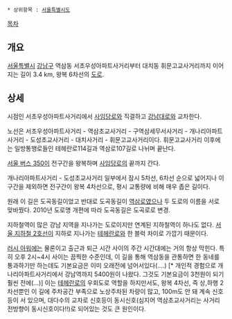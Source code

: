  * 상위항목 : [[서울특별시도]]

{{{+1 驛三路 / Yeoksam-ro }}}

[[목차]]
== 개요 ==
[[서울특별시]] [[강남구]] 역삼동 서초우성아파트사거리부터 대치동 휘문고교사거리까지 이어지는 길이 3.4 km, 왕복 6차선의 [[도로]].

== 상세 ==
시점인 서초우성아파트사거리에서 [[사임당로]]와 직결하고 [[강남대로]]와 교차한다. 

노선은 서초우성아파트사거리 - 역삼초교사거리 - 구역삼세무서사거리 - 개나리아파트사거리 - 도성초교사거리 - 대치사거리 - 휘문고교사거리이다. 휘문고교사거리 이후에는 일방통행로들인 테헤란로114길과 역삼로107길로 나뉘며 끝난다.

[[서울 버스 350]]이 전구간을 왕복하며 [[사임당로]]의 끝까지 간다. 

개나리아파트사거리 - 도성초교사거리 일부에서 잠시 5차선, 6차선 순으로 넓어지나 이 구간을 제외하면 전구간이 왕복 4차선으로, 평시 교통량에 비해 매우 좁은 길이다. 

원래 이 길은 도곡동길이었고 반대로 도곡동길이 [[역삼로]]였으나 두 도로의 이름을 서로 맞바꿨다. 2010년 도로명 개편에 따라 도곡동길은 도곡로로 변경. 

지하철역이 많은 강남 지역을 지나가는 도로이지만 연계된 지하철역이 하나도 없다. [[서울 지하철 2호선]]이 지하로 지나가는 [[테헤란로]]와 한 블럭 차이로 가깝기 때문이다.

[[러시 아워]]에는 물론이고 출근과 퇴근 시간 사이의 주간 시간대에는 거의 항상 막힌다. 특히 오후 2시~4시 사이는 끔찍한 수준인데, 이 길을 통해 역삼동을 관통하면 한 동네를 통과하기만 하는데도 기본요금은 이미 오래전에 넘어서있다(....) [* 개인적 경험으로 개나리아파트사거리에서 강남역까지 5400원이 나왔다. 그것도 기본요금이 3천원이 되기 훨씬 전에(...)] 이는 [[테헤란로]]의 우회도로 역할을 하지만서도, 왕복 4차선, 즉 상,하행 2차선뿐인 이 길에 주차공간 부족으로 노상주차된 차량이 많고, 100m도 안 돼 계속 신호등이 서 있으며, 대다수의 교차로 신호등이 동시신호(심지어 역삼초교사거리는 사거리 전방향이 동시신호이다!!)로 되어있는 것도 큰 원인이다. 


